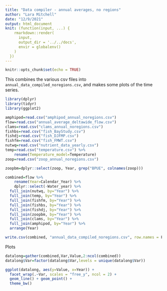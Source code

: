 ```yaml
---
title: "Data compiler - annual averages, no regions"
author: "Lara Mitchell"
date: "12/9/2021"
output: html_document
knit: (function(input, ...) {
    rmarkdown::render(
      input,
      output_dir = '../../docs',
      envir = globalenv()
    )
  })
---
```


```r
knitr::opts_chunk$set(echo = TRUE)
```

This combines the various csv files into `annual_data_compiled_noregions.csv`, and makes 
some plots of the time series.

```r
library(dplyr)
library(tidyr)
library(ggplot2)
```

```r
amphipod=read.csv("amphipod_annual_noregions.csv")
flow=read.csv("annual_average_deltawide_flow.csv")
clams=read.csv("clams_annual_noregions.csv")
fishbs=read.csv("fish_BayStudy.csv")
fishdj=read.csv("fish_DJFMP.csv")
fishfm=read.csv("fish_FMWT.csv")
nutwq=read.csv("nutrient_data_yearly.csv")
temp=read.csv("temperature.csv") %>%
	rename(Temperature_model=Temperature)
zoop=read.csv("zoop_annual_noregions.csv")

zoopbm=dplyr::select(zoop, Year, grep("BPUE", colnames(zoop)))

combined=flow %>% 
	rename(Year=Calendar_Year) %>% 
	dplyr::select(-Water_year) %>% 
  full_join(nutwq, by="Year") %>% 
  full_join(temp, by="Year") %>% 
  full_join(fishfm, by="Year") %>% 
  full_join(fishbs, by="Year") %>% 
  full_join(fishdj, by="Year") %>% 
  full_join(zoopbm, by="Year") %>% 
  full_join(clams, by="Year") %>% 
  full_join(amphipod, by="Year") %>% 
  arrange(Year)

write.csv(combined, "annual_data_compiled_noregions.csv", row.names = F)
```

Plots

```r
datalong=gather(combined,Var,Value,2:ncol(combined))
datalong$Var=factor(datalong$Var,levels = unique(datalong$Var))

ggplot(datalong, aes(y=Value, x=Year)) +
  facet_wrap(.~Var, scales = "free_y", ncol = 2) +
  geom_line() + geom_point() +
  theme_bw()
```
